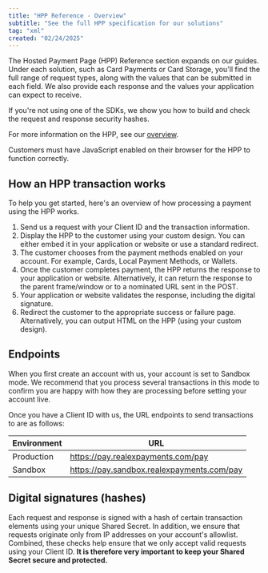```yaml
---
title: "HPP Reference - Overview"
subtitle: "See the full HPP specification for our solutions"
tag: "xml"
created: "02/24/2025"
---
```

The Hosted Payment Page (HPP) Reference section expands on our guides. Under each solution, such as Card Payments or Card Storage, you'll find the full range of request types, along with the values that can be submitted in each field. We also provide each response and the values your application can expect to receive.

If you're not using one of the SDKs, we show you how to build and check the request and response security hashes.

For more information on the HPP, see our [overview](/ecommerce/payments/hosted-solution/overview).

<Infobox>
Customers must have JavaScript enabled on their browser for the HPP to function correctly. 
</Infobox>

## How an HPP transaction works
To help you get started, here's an overview of how processing a payment using the HPP works.

1) Send us a request with your Client ID and the transaction information.
2) Display the HPP to the customer using your custom design. You can either embed it in your application or website or use a standard redirect.
3) The customer chooses from the payment methods enabled on your account. For example, Cards, Local Payment Methods, or Wallets.
4) Once the customer completes payment, the HPP returns the response to your application or website. Alternatively, it can return the response to the parent frame/window or to a nominated URL sent in the POST.
5) Your application or website validates the response, including the digital signature.
6) Redirect the customer to the appropriate success or failure page. Alternatively, you can output HTML on the HPP (using your custom design).

## Endpoints
When you first create an account with us, your account is set to Sandbox mode. We recommend that you process several transactions in this mode to confirm you are happy with how they are processing before setting your account live.

Once you have a Client ID with us, the URL endpoints to send transactions to are as follows:

| Environment | URL |
| --- | --- |
| Production | https://pay.realexpayments.com/pay |
| Sandbox | https://pay.sandbox.realexpayments.com/pay |

## Digital signatures (hashes)
Each request and response is signed with a hash of certain transaction elements using your unique Shared Secret. In addition, we ensure that requests originate only from IP addresses on your account's allowlist. Combined, these checks help ensure that we only accept valid requests using your Client ID. **It is therefore very important to keep your Shared Secret secure and protected.**
